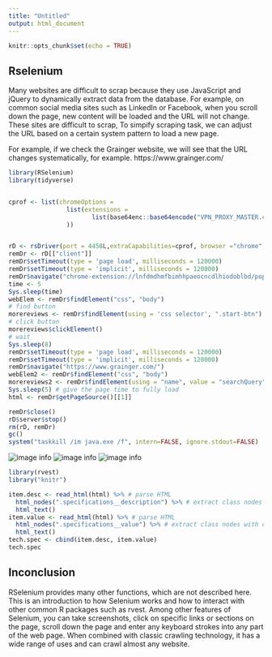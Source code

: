 ```yaml
---
title: "Untitled"
output: html_document
---
```


```r
knitr::opts_chunk$set(echo = TRUE)
```

## Rselenium 

Many websites are difficult to scrap because they use JavaScript and jQuery to dynamically extract data from the database. For example, on common social media sites such as LinkedIn or Facebook, when you scroll down the page, new content will be loaded and the URL will not change. These sites are difficult to scrap, To simpify scraping task, we can adjust the URL based on a certain system pattern to load a new page.

For example, if we check the Grainger website, we will see that the URL changes systematically, for example.
https://www.grainger.com/


```r
library(RSelenium)
library(tidyverse)


cprof <- list(chromeOptions = 
                list(extensions = 
                       list(base64enc::base64encode("VPN_PROXY_MASTER.crx"))
                ))


rD <- rsDriver(port = 4458L,extraCapabilities=cprof, browser ="chrome",chromever = "latest")
remDr <- rD[["client"]]
remDr$setTimeout(type = 'page load', milliseconds = 120000)
remDr$setTimeout(type = 'implicit', milliseconds = 120000)
remDr$navigate("chrome-extension://lnfdmdhmfbimhhpaeocncdlhiodoblbd/popup/popup.html")
time <- 5
Sys.sleep(time)
webElem <- remDr$findElement("css", "body")
# find button
morereviews <- remDr$findElement(using = 'css selector', ".start-btn")
# click button
morereviews$clickElement()
# wait
Sys.sleep(8)
remDr$setTimeout(type = 'page load', milliseconds = 120000)
remDr$setTimeout(type = 'implicit', milliseconds = 120000)
remDr$navigate("https://www.grainger.com/")
webElem2 <- remDr$findElement("css", "body")
morereviews2 <- remDr$findElement(using = "name", value = "searchQuery")$sendKeysToElement(list('3d264',key="enter"))
Sys.sleep(5) # give the page time to fully load
html <- remDr$getPageSource()[[1]]

```

```r
remDr$close()
rD$server$stop()
rm(rD, remDr)
gc()
system("taskkill /im java.exe /f", intern=FALSE, ignore.stdout=FALSE)
```

![image info](capture3.png)
![image info](capture.png)
![image info](capture2.png)
```r
library(rvest)
library("knitr")

item.desc <- read_html(html) %>% # parse HTML
  html_nodes(".specifications__description") %>% # extract class nodes with class = "specifications__description"
  html_text() 
item.value <- read_html(html) %>% # parse HTML
  html_nodes(".specifications__value") %>% # extract class nodes with class = "specifications__item"
  html_text() 
tech.spec <- cbind(item.desc, item.value)
tech.spec


```



## Inconclusion

RSelenium provides many other functions, which are not described here. This is an introduction to how Selenium works and how to interact with other common R packages such as rvest. Among other features of Selenium, you can take screenshots, click on specific links or sections on the page, scroll down the page and enter any keyboard strokes into any part of the web page. When combined with classic crawling technology, it has a wide range of uses and can crawl almost any website.


